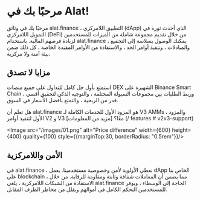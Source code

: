
# مرحبًا بك في Alat!

مرحبًا بك في وثائق alat.finance ، التطبيق اللامركزي (dApp) الذي أحدث ثورة في التمويل اللامركزي (DeFi) من خلال تقديم مجموعة شاملة من الميزات للمستخدمين لزيادة فرصهم المالية. باستخدام alat.finance ، يمكنك الوصول بسلاسة إلى التجميع والمبادلات ، وتنفيذ أوامر الحد ، والاستفادة من الأوامر المقيدة الخاصة ، كل ذلك ضمن بيئة آمنة ولا مركزية.


## مزايا لا تصدق
استمتع بأول حل كامل للتداول على جميع منصات DEX الشهيرة على Binance Smart Chain ، وربط الطلبات بين مجموعات السيولة المختلفة ، والتوجيه الذكي لتحقيق أقصى قدر من الربحية ، والتمتع بأفضل الأسعار في السوق.


<Callout>
هل تعلم أن alat.finance هو المزود الأول للخدمات الكاملة لـ V3 AMMs ، والمزود الأول لتنفيذ أوامر V2 و V3 معًا؟ [مزيد من المعلومات] (/ features # v2v3-support)
</Callout>

<Image src="/images/01.png" alt="Price difference" width={600} height={400} quality={100} style={{marginTop:30, borderRadius: "0.5rem"}}/>

## الأمن واللامركزية

في alat.finance ، نعطي الأولوية لأمن وخصوصية مستخدمينا. يعمل dApp الخاص بنا على blockchain ، مما يضمن أن المعاملات شفافة وثابتة ومقاومة للرقابة. من خلال الاستفادة من الشبكات اللامركزية ، يلغي alat.finance الحاجة إلى الوسطاء ، ويوفر للمستخدمين التحكم الكامل في أموالهم ويقلل من مخاطر الطرف المقابل.